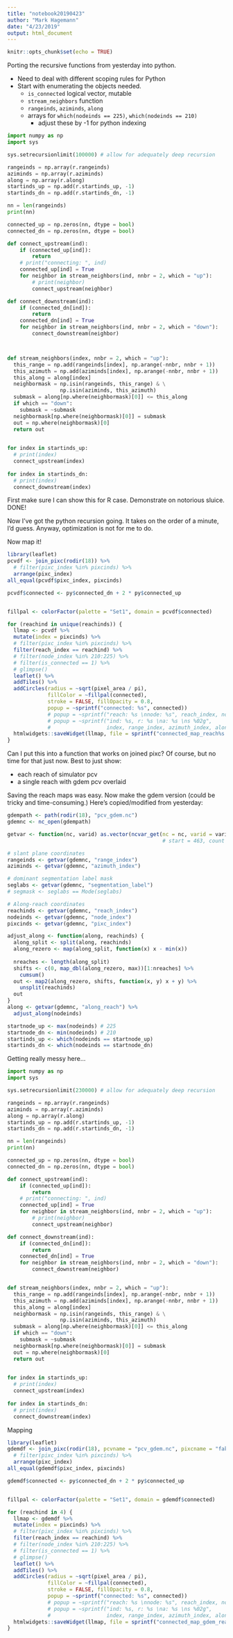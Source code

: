 ```yaml
---
title: "notebook20190423"
author: "Mark Hagemann"
date: "4/23/2019"
output: html_document
---
```


```r
knitr::opts_chunk$set(echo = TRUE)
```

Porting the recursive functions from yesterday into python. 

- Need to deal with different scoping rules for Python
- Start with enumerating the objects needed. 
    - `is_connected` logical vector, mutable 
    - `stream_neighbors` function
    - `rangeinds`, `aziminds`, `along`
    - arrays for `which(nodeinds == 225)`, `which(nodeinds == 210)`
        - adjust these by -1 for python indexing


```python
import numpy as np
import sys

sys.setrecursionlimit(100000) # allow for adequately deep recursion

rangeinds = np.array(r.rangeinds)
aziminds = np.array(r.aziminds)
along = np.array(r.along)
startinds_up = np.add(r.startinds_up, -1)
startinds_dn = np.add(r.startinds_dn, -1)

nn = len(rangeinds)
print(nn)
```

```python

connected_up = np.zeros(nn, dtype = bool)
connected_dn = np.zeros(nn, dtype = bool)

def connect_upstream(ind):
    if (connected_up[ind]):
        return
    # print("connecting: ", ind)
    connected_up[ind] = True
    for neighbor in stream_neighbors(ind, nnbr = 2, which = "up"):
        # print(neighbor)
        connect_upstream(neighbor)

def connect_downstream(ind):
    if (connected_dn[ind]):
        return
    connected_dn[ind] = True
    for neighbor in stream_neighbors(ind, nnbr = 2, which = "down"):
        connect_downstream(neighbor)



def stream_neighbors(index, nnbr = 2, which = "up"):
  this_range = np.add(rangeinds[index], np.arange(-nnbr, nnbr + 1))
  this_azimuth = np.add(aziminds[index], np.arange(-nnbr, nnbr + 1))
  this_along = along[index]
  neighbormask = np.isin(rangeinds, this_range) & \
                 np.isin(aziminds, this_azimuth)
  submask = along[np.where(neighbormask)[0]] <= this_along
  if which == "down":
    submask = ~submask
  neighbormask[np.where(neighbormask)[0]] = submask
  out = np.where(neighbormask)[0]
  return out
  

for index in startinds_up:
  # print(index)
  connect_upstream(index)
  
for index in startinds_dn:
  # print(index)
  connect_downstream(index)
```


First make sure I can show this for R case. Demonstrate on notorious sluice. DONE!

Now I've got the python recursion going. It takes on the order of a minute, I'd guess. Anyway, optimization is not for me to do. 


Now map it!

```r
library(leaflet)
pcvdf <- join_pixc(rodir(18)) %>% 
  # filter(pixc_index %in% pixcinds) %>% 
  arrange(pixc_index)
all_equal(pcvdf$pixc_index, pixcinds)

pcvdf$connected <- py$connected_dn + 2 * py$connected_up


fillpal <- colorFactor(palette = "Set1", domain = pcvdf$connected)
```


```r

for (reachind in unique(reachinds)) {
  llmap <- pcvdf %>% 
  mutate(index = pixcinds) %>% 
  # filter(pixc_index %in% pixcinds) %>% 
  filter(reach_index == reachind) %>%
  # filter(node_index %in% 210:225) %>% 
  # filter(is_connected == 1) %>% 
  # glimpse()
  leaflet() %>% 
  addTiles() %>% 
  addCircles(radius = ~sqrt(pixel_area / pi), 
             fillColor = ~fillpal(connected),
             stroke = FALSE, fillOpacity = 0.8, 
             popup = ~sprintf("connected: %s", connected))
             # popup = ~sprintf("reach: %s \nnode: %s", reach_index, node_index))
             # popup = ~sprintf("ind: %s, r: %s \na: %s \ns %02g",
             #                  index, range_index, azimuth_index, along_reach))
  htmlwidgets::saveWidget(llmap, file = sprintf("connected_map_reach%s.html", reachind))
}

```


Can I put this into a function that works on joined pixc? Of course, but no time for that just now. Best to just show:

- each reach of simulator pcv
- a single reach with gdem pcv overlaid

Saving the reach maps was easy. Now make the gdem version (could be tricky and time-consuming.) Here's copied/modified from yesterday:

```r
gdempath <- path(rodir(18), "pcv_gdem.nc")
gdemnc <- nc_open(gdempath)

getvar <- function(nc, varid) as.vector(ncvar_get(nc = nc, varid = varid))#, 
                                                  # start = 463, count = 3866))

# slant plane coordinates
rangeinds <- getvar(gdemnc, "range_index")
aziminds <- getvar(gdemnc, "azimuth_index")

# dominant segmentation label mask
seglabs <- getvar(gdemnc, "segmentation_label")
# segmask <- seglabs == Mode(seglabs)

# Along-reach coordinates
reachinds <- getvar(gdemnc, "reach_index")
nodeinds <- getvar(gdemnc, "node_index")
pixcinds <- getvar(gdemnc, "pixc_index")

adjust_along <- function(along, reachinds) {
  along_split <- split(along, reachinds)
  along_rezero <- map(along_split, function(x) x - min(x))
  
  nreaches <- length(along_split)
  shifts <- c(0, map_dbl(along_rezero, max))[1:nreaches] %>% 
    cumsum()
  out <- map2(along_rezero, shifts, function(x, y) x + y) %>% 
    unsplit(reachinds)
  out
}
along <- getvar(gdemnc, "along_reach") %>% 
  adjust_along(nodeinds)

startnode_up <- max(nodeinds) # 225
startnode_dn <- min(nodeinds) # 210
startinds_up <- which(nodeinds == startnode_up)
startinds_dn <- which(nodeinds == startnode_dn)
```

Getting really messy here...




```python
import numpy as np
import sys

sys.setrecursionlimit(230000) # allow for adequately deep recursion

rangeinds = np.array(r.rangeinds)
aziminds = np.array(r.aziminds)
along = np.array(r.along)
startinds_up = np.add(r.startinds_up, -1)
startinds_dn = np.add(r.startinds_dn, -1)

nn = len(rangeinds)
print(nn)
```


```python
connected_up = np.zeros(nn, dtype = bool)
connected_dn = np.zeros(nn, dtype = bool)

def connect_upstream(ind):
    if (connected_up[ind]):
        return
    # print("connecting: ", ind)
    connected_up[ind] = True
    for neighbor in stream_neighbors(ind, nnbr = 2, which = "up"):
        # print(neighbor)
        connect_upstream(neighbor)

def connect_downstream(ind):
    if (connected_dn[ind]):
        return
    connected_dn[ind] = True
    for neighbor in stream_neighbors(ind, nnbr = 2, which = "down"):
        connect_downstream(neighbor)


def stream_neighbors(index, nnbr = 2, which = "up"):
  this_range = np.add(rangeinds[index], np.arange(-nnbr, nnbr + 1))
  this_azimuth = np.add(aziminds[index], np.arange(-nnbr, nnbr + 1))
  this_along = along[index]
  neighbormask = np.isin(rangeinds, this_range) & \
                 np.isin(aziminds, this_azimuth)
  submask = along[np.where(neighbormask)[0]] <= this_along
  if which == "down":
    submask = ~submask
  neighbormask[np.where(neighbormask)[0]] = submask
  out = np.where(neighbormask)[0]
  return out
  

for index in startinds_up:
  # print(index)
  connect_upstream(index)
  
for index in startinds_dn:
  # print(index)
  connect_downstream(index)
```

Mapping

```r
library(leaflet)
gdemdf <- join_pixc(rodir(18), pcvname = "pcv_gdem.nc", pixcname = "fake_pixc.nc") %>% 
  # filter(pixc_index %in% pixcinds) %>% 
  arrange(pixc_index)
all_equal(gdemdf$pixc_index, pixcinds)

gdemdf$connected <- py$connected_dn + 2 * py$connected_up


fillpal <- colorFactor(palette = "Set1", domain = gdemdf$connected)
```


```r

for (reachind in 4) {
  llmap <- gdemdf %>% 
  mutate(index = pixcinds) %>% 
  # filter(pixc_index %in% pixcinds) %>% 
  filter(reach_index == reachind) %>%
  # filter(node_index %in% 210:225) %>% 
  # filter(is_connected == 1) %>% 
  # glimpse()
  leaflet() %>% 
  addTiles() %>% 
  addCircles(radius = ~sqrt(pixel_area / pi), 
             fillColor = ~fillpal(connected),
             stroke = FALSE, fillOpacity = 0.8, 
             popup = ~sprintf("connected: %s", connected))
             # popup = ~sprintf("reach: %s \nnode: %s", reach_index, node_index))
             # popup = ~sprintf("ind: %s, r: %s \na: %s \ns %02g",
             #                  index, range_index, azimuth_index, along_reach))
  htmlwidgets::saveWidget(llmap, file = sprintf("connected_map_gdem_reach%s.html", reachind))
}

```
